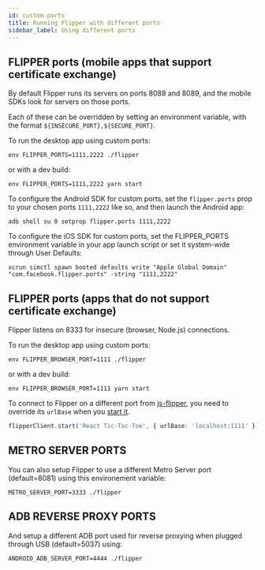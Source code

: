 ```yaml
---
id: custom-ports
title: Running Flipper with different ports
sidebar_label: Using different ports
---
```


## FLIPPER ports (mobile apps that support certificate exchange)

By default Flipper runs its servers on ports 8088 and 8089, and the mobile SDKs look for servers on those ports.

Each of these can be overridden by setting an environment variable, with the format `${INSECURE_PORT},${SECURE_PORT}`.

To run the desktop app using custom ports:

```
env FLIPPER_PORTS=1111,2222 ./flipper
```

or with a dev build:

```
env FLIPPER_PORTS=1111,2222 yarn start
```

To configure the Android SDK for custom ports, set the `flipper.ports` prop to your chosen ports `1111,2222` like so, and then launch the Android app:

```
adb shell su 0 setprop flipper.ports 1111,2222
```

To configure the iOS SDK for custom ports, set the FLIPPER_PORTS environment variable in your app launch script or set it system-wide through User Defaults:

```
xcrun simctl spawn booted defaults write "Apple Global Domain" "com.facebook.flipper.ports" -string "1111,2222"
```

## FLIPPER ports (apps that do not support certificate exchange)

Flipper listens on 8333 for insecure (browser, Node.js) connections.

To run the desktop app using custom ports:

```
env FLIPPER_BROWSER_PORT=1111 ./flipper
```

or with a dev build:

```
env FLIPPER_BROWSER_PORT=1111 yarn start
```

To connect to Flipper on a different port from [js-flipper](https://github.com/facebook/flipper/tree/main/js/js-flipper), you need to override its `urlBase` when you [start it](https://github.com/facebook/flipper/blob/0993d21f3b52d38969e4d2e330eb97ec4d840a9d/js/react-flipper-example/src/FlipperTicTacToe.tsx#L19).

```ts
flipperClient.start('React Tic-Tac-Toe', { urlBase: 'localhost:1111' });
```

## METRO SERVER PORTS

You can also setup Flipper to use a different Metro Server port (default=8081) using this environement variable:

```
METRO_SERVER_PORT=3333 ./flipper
```

## ADB REVERSE PROXY PORTS

And setup a different ADB port used for reverse proxying when plugged through USB (default=5037) using:

```
ANDROID_ADB_SERVER_PORT=4444 ./flipper
```
